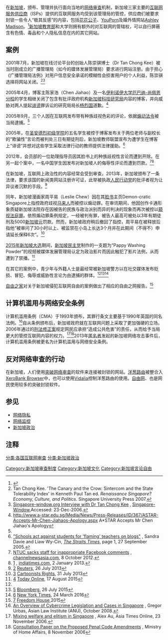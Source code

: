 {{citation style|date=2021-10-15}}
{{NoteTA
|G1=IT
}}
{{审查制度}}
在[[新加坡|新加坡]]，{{link-en|媒体发展管理局|Media Development Authority}}颁布、管理并执行面向当地的[[网络审查|网络审查]]机制，新加坡三家主要的[[互联网服务供应商|互联网服务供应商]]（ISPs）提供的互联网服务均受到该管理局的管控，供应商们被要求封锁一些令人“极其反感”的内容，包括[[花花公子|花花公子]]、[[YouPorn|YouPorn]]及婚外情网站[[Ashley_Madison|Ashley Madison]]。<ref name="symbol">{{cite news | url=http://www.reuters.com/article/oddlyEnoughNews/idUSS2322899620080523 | work=Reuters | title=Singapore bans two porn websites in symbolic move | first=Melanie | last=Lee | date=23 May 2008 | accessdate=2016-08-31 | archive-date=2021-05-07 | archive-url=https://web.archive.org/web/20210507001502/https://www.reuters.com/article/oddlyEnoughNews/idUSS2322899620080523 | dead-url=no }}</ref>[[新加坡教育部|新加坡教育部]]和大学则拥有额外的对互联网的管辖权，可以自行屏蔽含有色情、毒品和个人隐私信息在内的其它网站。

==案例==
2001年7月，新加坡在线讨论平台{{link-en|Sintercom|Sintercom}}的创始人陈崇骐博士（Dr Tan Chong Kee）被当时刚成立的广播管理局（如今的媒体发展管理局）要求进行网站注册。由于担心《广播管理局法例》对用户信息安全承诺的模糊性会损害用户的个人利益，陈崇骐选择将网站关闭。<ref>Tan Chong Kee. 'The Canary and the Crow: Sintercom and the State Tolerability Index' in Kenneth Paul Tan ed. ''Renaissance Singapore? Economy, Culture, and Politics''. Singapore University Press 2007.</ref><ref>[http://www.singapore-window.org/sw01/010822ct.htm Singapore-window.org Interview with Dr Tan Chong Kee] {{Wayback|url=http://www.singapore-window.org/sw01/010822ct.htm |date=20041215093014 }}, [[Singapore-Window|Singapore-Window]],Accessed: 23-Dec-2006.</ref>

2005年4月，博客主陈家浩（Chen Jiahao）及一名[[伊利诺伊大学厄巴纳-尚佩恩分校|伊利诺伊大学厄巴纳-尚佩恩分校]]的学生相继关闭了包含有批评政府机构[[新加坡科技研究局|新加坡科技研究局]]内容的博客，并向威胁对两人提起[[诽谤|诽谤]]罪诉讼的研究局局长[[杨烈国|杨烈国]]道歉。<ref name="#1">http://www.a-star.edu.sg/Media/News/Press-Releases/ID/367/ASTAR-Accepts-Mr-Chen-Jiahaos-Apology.aspx {{Wayback|url=http://www.a-star.edu.sg/Media/News/Press-Releases/ID/367/ASTAR-Accepts-Mr-Chen-Jiahaos-Apology.aspx |date=20160304122238 }} A*STAR Accepts Mr Chen Jiahao's Apology</ref>

2005年9月，三个人因在互联网发布带有种族歧视色彩的评论，依据[[煽動法令_(新加坡)|煽动法令]]被当局逮捕。<ref name="#1"/>

2005年，在[[圣安德烈初级学院|圣安德烈初级学院]]的五名学生被控于博客发布关于两位老师与副校长的“欺骗性”言论而被判处三日有期徒刑后，新加坡教师联盟宣布为遭学生在博客上“诽谤”并想对这些学生采取法律行动的教师提供法律援助。<ref>[http://www.international.ucla.edu/asia/article/30494?AspxAutoDetectCookieSupport=1 "Schools act against students for 'flaming' teachers on blogs"] {{Wayback|url=http://www.international.ucla.edu/asia/article/30494?AspxAutoDetectCookieSupport=1 |date=20160919214149 }}, Sandra Davie and Liaw Wy-Cin, ''[[The_Straits_Times|The Straits Times]]'', page 1, 27 September 2005.</ref>

2012年，{{link-en|新加坡全国职工总会|National Trades Union Congress}}会员部的一位助理指导员因其脸书上的种族歧视性言论而遭到开除。在另一起个案中，一名中国学生因发布对新加坡人的侮辱性评论而遭到罚款。<ref>[http://www.channelnewsasia.com/stories/singaporelocalnews/view/1230104/1/.html NTUC sacks staff for inappropriate Facebook comments] {{Wayback|url=http://www.channelnewsasia.com/stories/singaporelocalnews/view/1230104/1/.html |date=20121213113124 }}, [[channelnewsasia.com|channelnewsasia.com]], 8 October 2012.</ref><ref name="#2">[http://www.indiatimes.com/internet/indian-boy-arrested-in-singapore-over-facebook-post-52934.html] {{Wayback|url=http://www.indiatimes.com/internet/indian-boy-arrested-in-singapore-over-facebook-post-52934.html |date=20170820202845 }}, [[indiatimes.com|indiatimes.com]], 2 January 2013.</ref>

在新加坡，互联网上政治性的内容经常会受到审查。2013年，新加坡颁布了一条法律，要求该国的新闻类网站注册许可证，此举被执政[[人民行动党|人民行动党]]的批评者视为让异议者沉默的手段。<ref>[http://www.reuters.com/article/2013/07/26/us-singapore-dissent-idUSBRE96P0AF20130726] {{Wayback|url=http://www.reuters.com/article/2013/07/26/us-singapore-dissent-idUSBRE96P0AF20130726 |date=20150924115817 }}[[Reuters|Reuters]], 26 July 2013</ref>

同年，新加坡漫画家周平易（Leslie Chew）因在其[[Facebook|脸书]]主页Demon-cratic Singapore上指控政府歧视[[马来人|马来人]]而被控以煽动罪。在审讯期间，他因创作卡通形象质疑新加坡法院存在因被告的民族与政治派别而异的判决的现象而再次被控以[[藐视法庭|藐视法庭罪]]。依照煽动罪条例规定，一经被判有罪，被告人最高可被处以3年有期徒刑及5000[[新加坡元|新加坡元]]罚款。然而，新加坡政府稍后撤回了指控，周平易在被释放后指他“被审问了30小时以上、被监禁在小岛上长达3个月并在此期间（不得不）申请延长保释6次”。<ref>[http://cartoonistsrights.org/singaporean-authorities-arrest-leslie-chew/] {{Wayback|url=http://cartoonistsrights.org/singaporean-authorities-arrest-leslie-chew/ |date=20160601060119 }}[[Cartoonists_Rights|Cartoonists Rights]], 31 July 2013</ref>

[[2015年新加坡大選|2015年新加坡大选]]期间，[[新加坡民主党|新加坡民主党]]制作的一支题为“Pappy Washing Powder”的视频被媒体发展管理局认定为政治影片而因此触犯了影片法例，从而遭到了禁播。<ref>[http://www.todayonline.com/singapore/sdp-video-deemed-party-political-film-prohibited-under-films-act] {{Wayback|url=http://www.todayonline.com/singapore/sdp-video-deemed-party-political-film-prohibited-under-films-act |date=20181126144433 }}[[Today_Online|Today Online]], 17 August 2015</ref>

在其它的案例中，青少年与外籍人士是最经常被新加坡警方以在社交媒体发布贬损、冒犯、侮辱或威胁性言论为由逮捕的群体。<ref name="#2"/><ref>[http://www.bloomberg.com/news/articles/2015-07-06/singapore-teen-sentenced-to-four-weeks-jail-for-internet-posts] {{Wayback|url=http://www.bloomberg.com/news/articles/2015-07-06/singapore-teen-sentenced-to-four-weeks-jail-for-internet-posts |date=20190629095215 }}[[Bloomberg_News|Bloomberg]], 26 July 2015</ref><ref>[http://www.nytimes.com/2016/03/24/world/asia/blogger-gets-jail-term-in-singapore-for-posts-said-to-incite-ethnic-hatred.html?_r=0] {{Wayback|url=http://www.nytimes.com/2016/03/24/world/asia/blogger-gets-jail-term-in-singapore-for-posts-said-to-incite-ethnic-hatred.html?_r=0 |date=20190629102700 }}[[New_York_Times|New York Times]], 24 March 2016</ref>

[[自由之家|自由之家]]对关于新加坡侵犯互联网自由的案例做出了相应的自由之网报告。<ref>[http://www.bloomberg.com/news/articles/2015-07-06/singapore-teen-sentenced-to-four-weeks-jail-for-internet-posts] {{Wayback|url=http://www.bloomberg.com/news/articles/2015-07-06/singapore-teen-sentenced-to-four-weeks-jail-for-internet-posts |date=20190629095215 }}[[Freedom_House|Freedom House]],2015</ref>

==计算机滥用与网络安全条例==
{{更新|time=2021-05-20T11:33:09+00:00}}
计算机滥用条例（CMA）于1993年颁布，其罪行条文主要基于1990年英国的同名法例。<ref>[http://law.nus.edu.sg/asli/pdf/WPS001.pdf An Overview of Cybercrime Legislation and Cases in Singapore] {{Wayback|url=http://law.nus.edu.sg/asli/pdf/WPS001.pdf |date=20160414213203 }}, Gregor Urbas, Asian Law Institute (ANU), October 2008.</ref>自从条例颁布后，新加坡政府就在互联网问题上采取了更加强硬的立场。2006年通过的[[新加坡法律|刑法修正案]]规定网民应承担“造成公共危害”的责任，从而给予当局更大的管控互联网内容的权力。<ref name="asiatimes">[http://www.atimes.com/atimes/Southeast_Asia/HK23Ae02.html Mixing welfare and elitism in Singapore] {{Webarchive|url=https://archive.today/20120718080640/http://www.atimes.com/atimes/Southeast_Asia/HK23Ae02.html |date=2012-07-18 }}, Alex Au, Asia Times Online, 23 November 2006.</ref><ref>[http://www4.mha.gov.sg%2Fdata%2FNewsFiles%2Fd84_2126_312_Public%2520Consultation%2520Paper%2520on%2520the%2520proposed%2520penal%2520code%2520amendments%2520in%2520PDF%2520format.pdf Consultation Paper on the Proposed Penal Code Amendments] {{Wayback|url=http:/// |date=20200717203812 }}, Ministry of Home Affairs, 8 November 2006</ref>2013年[[匿名者|匿名者]]发起的新加坡网络攻击事件后，计算机滥用条例被更名为计算机滥用与网络安全条例。

==反对网络审查的行动==
在新加坡，人们使用[[突破网络审查|突破网络审查]]的软件来连接被封锁的网站。[[洋葱路由|洋葱路由]]被整合入[[XeroBank_Browser|XeroBank Browser]]中，也可以使用[[Vidalia|Vidalia]]控制洋葱路由的使用。[[自由网|自由网]]、{{link-en|GOMVPN|GOMVPN}}也是网民使用较多的突破封锁软件。

==参见==
{{Portal box|政治}}
*[[网络隐私|网络隐私]]
*[[网络监控|网络监控]]
*[[新加坡政治|新加坡政治]]

==注释==
{{reflist}}

{{各国互联网审查}}

[[分类:各国互联网审查|分类:各国互联网审查]]
[[Category:新加坡审查制度|Category:新加坡审查制度]]
[[分类:新加坡政治|分类:新加坡政治]]
[[Category:新加坡文化|Category:新加坡文化]]
[[Category:新加坡言论自由|Category:新加坡言论自由]]